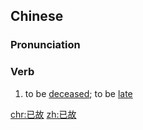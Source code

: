 ==Chinese==
{{zh-forms}}

===Pronunciation===
{{zh-pron
|m=yǐgù
|c=ji5 gu3
|cat=v
}}

===Verb===
{{zh-verb}}

# to be [[deceased]]; to be [[late]]

[[chr:已故]]
[[zh:已故]]